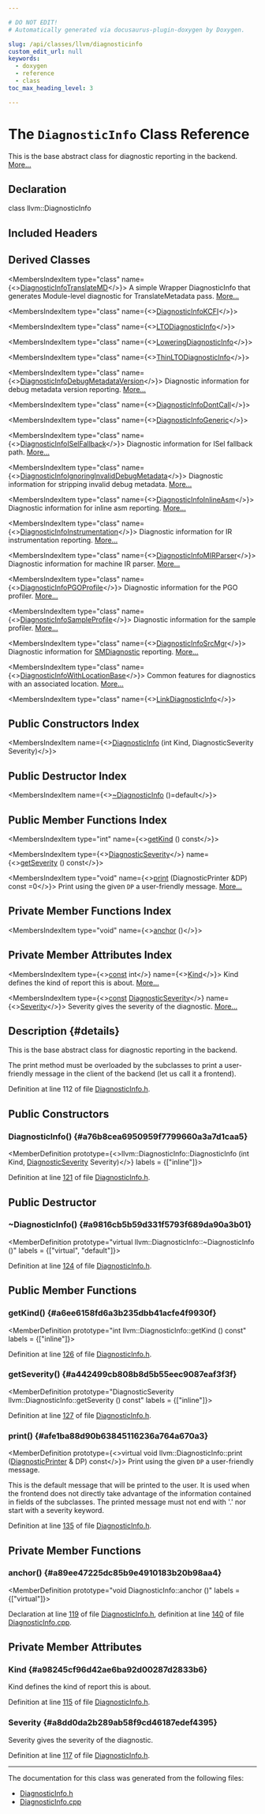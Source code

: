 ```yaml
---

# DO NOT EDIT!
# Automatically generated via docusaurus-plugin-doxygen by Doxygen.

slug: /api/classes/llvm/diagnosticinfo
custom_edit_url: null
keywords:
  - doxygen
  - reference
  - class
toc_max_heading_level: 3

---
```





# The `DiagnosticInfo` Class Reference

<DoxygenPage pluginConfig={pluginConfig}>

This is the base abstract class for diagnostic reporting in the backend. <a href="#details">More...</a>

## Declaration

<CodeBlock>class llvm::DiagnosticInfo</CodeBlock>

## Included Headers

<IncludesList>
<IncludesListItem
  filePath="llvm/IR/DiagnosticInfo.h"
  permalink="/docs/api/files/include/include/llvm/include/llvm/ir/diagnosticinfo-h"
  isLocal="true" />
</IncludesList>

## Derived Classes

<MembersIndex>

<MembersIndexItem
  type="class"
  name={<><a href="/docs/api/classes/anonymous-namespace-dxiltranslatemetadata-cpp-/diagnosticinfotranslatemd">DiagnosticInfoTranslateMD</a></>}>
A simple Wrapper DiagnosticInfo that generates Module-level diagnostic for TranslateMetadata pass. <a href="/docs/api/classes/anonymous-namespace-dxiltranslatemetadata-cpp-/diagnosticinfotranslatemd/#details">More...</a>
</MembersIndexItem>

<MembersIndexItem
  type="class"
  name={<><a href="/docs/api/classes/anonymous-namespace-kcfi-cpp-/diagnosticinfokcfi">DiagnosticInfoKCFI</a></>}>
</MembersIndexItem>

<MembersIndexItem
  type="class"
  name={<><a href="/docs/api/classes/anonymous-namespace-ltocodegenerator-cpp-/ltodiagnosticinfo">LTODiagnosticInfo</a></>}>
</MembersIndexItem>

<MembersIndexItem
  type="class"
  name={<><a href="/docs/api/classes/anonymous-namespace-targetloweringobjectfileimpl-cpp-/loweringdiagnosticinfo">LoweringDiagnosticInfo</a></>}>
</MembersIndexItem>

<MembersIndexItem
  type="class"
  name={<><a href="/docs/api/classes/anonymous-namespace-thinltocodegenerator-cpp-/thinltodiagnosticinfo">ThinLTODiagnosticInfo</a></>}>
</MembersIndexItem>

<MembersIndexItem
  type="class"
  name={<><a href="/docs/api/classes/llvm/diagnosticinfodebugmetadataversion">DiagnosticInfoDebugMetadataVersion</a></>}>
Diagnostic information for debug metadata version reporting. <a href="/docs/api/classes/llvm/diagnosticinfodebugmetadataversion/#details">More...</a>
</MembersIndexItem>

<MembersIndexItem
  type="class"
  name={<><a href="/docs/api/classes/llvm/diagnosticinfodontcall">DiagnosticInfoDontCall</a></>}>
</MembersIndexItem>

<MembersIndexItem
  type="class"
  name={<><a href="/docs/api/classes/llvm/diagnosticinfogeneric">DiagnosticInfoGeneric</a></>}>
</MembersIndexItem>

<MembersIndexItem
  type="class"
  name={<><a href="/docs/api/classes/llvm/diagnosticinfoiselfallback">DiagnosticInfoISelFallback</a></>}>
Diagnostic information for ISel fallback path. <a href="/docs/api/classes/llvm/diagnosticinfoiselfallback/#details">More...</a>
</MembersIndexItem>

<MembersIndexItem
  type="class"
  name={<><a href="/docs/api/classes/llvm/diagnosticinfoignoringinvaliddebugmetadata">DiagnosticInfoIgnoringInvalidDebugMetadata</a></>}>
Diagnostic information for stripping invalid debug metadata. <a href="/docs/api/classes/llvm/diagnosticinfoignoringinvaliddebugmetadata/#details">More...</a>
</MembersIndexItem>

<MembersIndexItem
  type="class"
  name={<><a href="/docs/api/classes/llvm/diagnosticinfoinlineasm">DiagnosticInfoInlineAsm</a></>}>
Diagnostic information for inline asm reporting. <a href="/docs/api/classes/llvm/diagnosticinfoinlineasm/#details">More...</a>
</MembersIndexItem>

<MembersIndexItem
  type="class"
  name={<><a href="/docs/api/classes/llvm/diagnosticinfoinstrumentation">DiagnosticInfoInstrumentation</a></>}>
Diagnostic information for IR instrumentation reporting. <a href="/docs/api/classes/llvm/diagnosticinfoinstrumentation/#details">More...</a>
</MembersIndexItem>

<MembersIndexItem
  type="class"
  name={<><a href="/docs/api/classes/llvm/diagnosticinfomirparser">DiagnosticInfoMIRParser</a></>}>
Diagnostic information for machine IR parser. <a href="/docs/api/classes/llvm/diagnosticinfomirparser/#details">More...</a>
</MembersIndexItem>

<MembersIndexItem
  type="class"
  name={<><a href="/docs/api/classes/llvm/diagnosticinfopgoprofile">DiagnosticInfoPGOProfile</a></>}>
Diagnostic information for the PGO profiler. <a href="/docs/api/classes/llvm/diagnosticinfopgoprofile/#details">More...</a>
</MembersIndexItem>

<MembersIndexItem
  type="class"
  name={<><a href="/docs/api/classes/llvm/diagnosticinfosampleprofile">DiagnosticInfoSampleProfile</a></>}>
Diagnostic information for the sample profiler. <a href="/docs/api/classes/llvm/diagnosticinfosampleprofile/#details">More...</a>
</MembersIndexItem>

<MembersIndexItem
  type="class"
  name={<><a href="/docs/api/classes/llvm/diagnosticinfosrcmgr">DiagnosticInfoSrcMgr</a></>}>
Diagnostic information for <a href="/docs/api/classes/llvm/smdiagnostic">SMDiagnostic</a> reporting. <a href="/docs/api/classes/llvm/diagnosticinfosrcmgr/#details">More...</a>
</MembersIndexItem>

<MembersIndexItem
  type="class"
  name={<><a href="/docs/api/classes/llvm/diagnosticinfowithlocationbase">DiagnosticInfoWithLocationBase</a></>}>
Common features for diagnostics with an associated location. <a href="/docs/api/classes/llvm/diagnosticinfowithlocationbase/#details">More...</a>
</MembersIndexItem>

<MembersIndexItem
  type="class"
  name={<><a href="/docs/api/classes/llvm/linkdiagnosticinfo">LinkDiagnosticInfo</a></>}>
</MembersIndexItem>

</MembersIndex>

## Public Constructors Index

<MembersIndex>

<MembersIndexItem
  name={<><a href="#a76b8cea6950959f7799660a3a7d1caa5">DiagnosticInfo</a> (int Kind, DiagnosticSeverity Severity)</>}>
</MembersIndexItem>

</MembersIndex>

## Public Destructor Index

<MembersIndex>

<MembersIndexItem
  name={<><a href="#a9816cb5b59d331f5793f689da90a3b01">~DiagnosticInfo</a> ()=default</>}>
</MembersIndexItem>

</MembersIndex>

## Public Member Functions Index

<MembersIndex>

<MembersIndexItem
  type="int"
  name={<><a href="#a6ee6158fd6a3b235dbb41acfe4f9930f">getKind</a> () const</>}>
</MembersIndexItem>

<MembersIndexItem
  type={<><a href="/docs/api/namespaces/llvm/#abfcab32516704f11d146c757f402ad5c">DiagnosticSeverity</a></>}
  name={<><a href="#a442499cb808b8d5b55eec9087eaf3f3f">getSeverity</a> () const</>}>
</MembersIndexItem>

<MembersIndexItem
  type="void"
  name={<><a href="#afe1ba88d90b63845116236a764a670a3">print</a> (DiagnosticPrinter &amp;DP) const =0</>}>
Print using the given <code>DP</code> a user-friendly message. <a href="#afe1ba88d90b63845116236a764a670a3">More...</a>
</MembersIndexItem>

</MembersIndex>

## Private Member Functions Index

<MembersIndex>

<MembersIndexItem
  type="void"
  name={<><a href="#a89ee47225dc85b9e4910183b20b98aa4">anchor</a> ()</>}>
</MembersIndexItem>

</MembersIndex>

## Private Member Attributes Index

<MembersIndex>

<MembersIndexItem
  type={<><a href="/docs/api/files/lib/lib/target/lib/target/aarch64/aarch64promoteconstant-cpp/#a90f8350fecae261c25be85d38b451bff">const</a> int</>}
  name={<><a href="#a98245cf96d42ae6ba92d00287d2833b6">Kind</a></>}>
Kind defines the kind of report this is about. <a href="#a98245cf96d42ae6ba92d00287d2833b6">More...</a>
</MembersIndexItem>

<MembersIndexItem
  type={<><a href="/docs/api/files/lib/lib/target/lib/target/aarch64/aarch64promoteconstant-cpp/#a90f8350fecae261c25be85d38b451bff">const</a> <a href="/docs/api/namespaces/llvm/#abfcab32516704f11d146c757f402ad5c">DiagnosticSeverity</a></>}
  name={<><a href="#a8dd0da2b289ab58f9cd46187edef4395">Severity</a></>}>
Severity gives the severity of the diagnostic. <a href="#a8dd0da2b289ab58f9cd46187edef4395">More...</a>
</MembersIndexItem>

</MembersIndex>

## Description {#details}

This is the base abstract class for diagnostic reporting in the backend.

The print method must be overloaded by the subclasses to print a user-friendly message in the client of the backend (let us call it a frontend).

Definition at line 112 of file <a href="/docs/api/files/include/include/llvm/include/llvm/ir/diagnosticinfo-h">DiagnosticInfo.h</a>.

<SectionDefinition>

## Public Constructors

### DiagnosticInfo() {#a76b8cea6950959f7799660a3a7d1caa5}

<MemberDefinition
  prototype={<>llvm::DiagnosticInfo::DiagnosticInfo (int Kind, <a href="/docs/api/namespaces/llvm/#abfcab32516704f11d146c757f402ad5c">DiagnosticSeverity</a> Severity)</>}
  labels = {["inline"]}>

Definition at line <a href="/docs/api/files/include/include/llvm/include/llvm/ir/diagnosticinfo-h/#l00121">121</a> of file <a href="/docs/api/files/include/include/llvm/include/llvm/ir/diagnosticinfo-h">DiagnosticInfo.h</a>.
</MemberDefinition>

</SectionDefinition>

<SectionDefinition>

## Public Destructor

### ~DiagnosticInfo() {#a9816cb5b59d331f5793f689da90a3b01}

<MemberDefinition
  prototype="virtual llvm::DiagnosticInfo::~DiagnosticInfo ()"
  labels = {["virtual", "default"]}>

Definition at line <a href="/docs/api/files/include/include/llvm/include/llvm/ir/diagnosticinfo-h/#l00124">124</a> of file <a href="/docs/api/files/include/include/llvm/include/llvm/ir/diagnosticinfo-h">DiagnosticInfo.h</a>.
</MemberDefinition>

</SectionDefinition>

<SectionDefinition>

## Public Member Functions

### getKind() {#a6ee6158fd6a3b235dbb41acfe4f9930f}

<MemberDefinition
  prototype="int llvm::DiagnosticInfo::getKind () const"
  labels = {["inline"]}>

Definition at line <a href="/docs/api/files/include/include/llvm/include/llvm/ir/diagnosticinfo-h/#l00126">126</a> of file <a href="/docs/api/files/include/include/llvm/include/llvm/ir/diagnosticinfo-h">DiagnosticInfo.h</a>.
</MemberDefinition>

### getSeverity() {#a442499cb808b8d5b55eec9087eaf3f3f}

<MemberDefinition
  prototype="DiagnosticSeverity llvm::DiagnosticInfo::getSeverity () const"
  labels = {["inline"]}>

Definition at line <a href="/docs/api/files/include/include/llvm/include/llvm/ir/diagnosticinfo-h/#l00127">127</a> of file <a href="/docs/api/files/include/include/llvm/include/llvm/ir/diagnosticinfo-h">DiagnosticInfo.h</a>.
</MemberDefinition>

### print() {#afe1ba88d90b63845116236a764a670a3}

<MemberDefinition
  prototype={<>virtual void llvm::DiagnosticInfo::print (<a href="/docs/api/classes/llvm/diagnosticprinter">DiagnosticPrinter</a> &amp; DP) const</>}>
Print using the given <code>DP</code> a user-friendly message.

This is the default message that will be printed to the user. It is used when the frontend does not directly take advantage of the information contained in fields of the subclasses. The printed message must not end with &#39;.&#39; nor start with a severity keyword.

Definition at line <a href="/docs/api/files/include/include/llvm/include/llvm/ir/diagnosticinfo-h/#l00135">135</a> of file <a href="/docs/api/files/include/include/llvm/include/llvm/ir/diagnosticinfo-h">DiagnosticInfo.h</a>.
</MemberDefinition>

</SectionDefinition>

<SectionDefinition>

## Private Member Functions

### anchor() {#a89ee47225dc85b9e4910183b20b98aa4}

<MemberDefinition
  prototype="void DiagnosticInfo::anchor ()"
  labels = {["virtual"]}>

Declaration at line <a href="/docs/api/files/include/include/llvm/include/llvm/ir/diagnosticinfo-h/#l00119">119</a> of file <a href="/docs/api/files/include/include/llvm/include/llvm/ir/diagnosticinfo-h">DiagnosticInfo.h</a>, definition at line <a href="/docs/api/files/lib/lib/ir/diagnosticinfo-cpp/#l00140">140</a> of file <a href="/docs/api/files/lib/lib/ir/diagnosticinfo-cpp">DiagnosticInfo.cpp</a>.
</MemberDefinition>

</SectionDefinition>

<SectionDefinition>

## Private Member Attributes

### Kind {#a98245cf96d42ae6ba92d00287d2833b6}

<MemberDefinition
  prototype="const int llvm::DiagnosticInfo::Kind">
Kind defines the kind of report this is about.

Definition at line <a href="/docs/api/files/include/include/llvm/include/llvm/ir/diagnosticinfo-h/#l00115">115</a> of file <a href="/docs/api/files/include/include/llvm/include/llvm/ir/diagnosticinfo-h">DiagnosticInfo.h</a>.
</MemberDefinition>

### Severity {#a8dd0da2b289ab58f9cd46187edef4395}

<MemberDefinition
  prototype="const DiagnosticSeverity llvm::DiagnosticInfo::Severity">
Severity gives the severity of the diagnostic.

Definition at line <a href="/docs/api/files/include/include/llvm/include/llvm/ir/diagnosticinfo-h/#l00117">117</a> of file <a href="/docs/api/files/include/include/llvm/include/llvm/ir/diagnosticinfo-h">DiagnosticInfo.h</a>.
</MemberDefinition>

</SectionDefinition>

<hr/>

The documentation for this class was generated from the following files:

<ul>
<li><a href="/docs/api/files/include/include/llvm/include/llvm/ir/diagnosticinfo-h">DiagnosticInfo.h</a></li>
<li><a href="/docs/api/files/lib/lib/ir/diagnosticinfo-cpp">DiagnosticInfo.cpp</a></li>
</ul>

</DoxygenPage>
